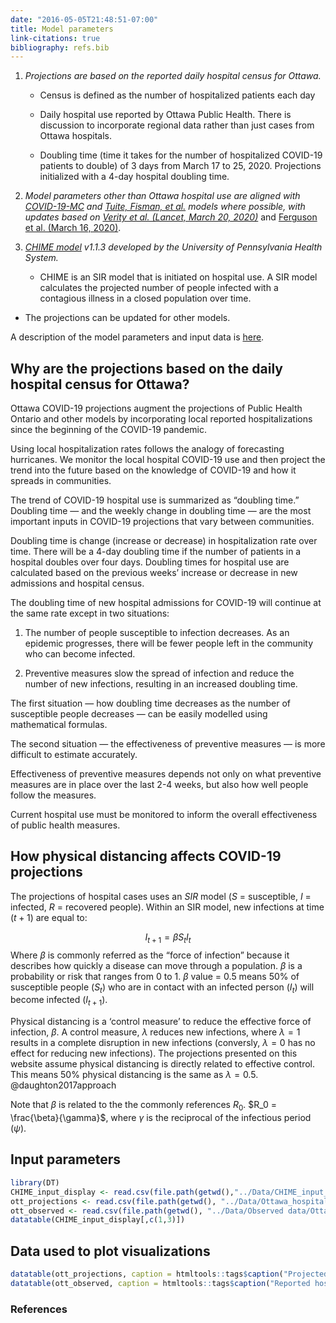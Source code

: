 ```yaml
---
date: "2016-05-05T21:48:51-07:00"
title: Model parameters
link-citations: true
bibliography: refs.bib
---
```


1) *Projections are based on the reported daily hospital census for Ottawa.*  

    - Census is defined as the number of hospitalized patients each day  

    - Daily hospital use reported by Ottawa Public Health. There is discussion to incorporate regional data rather than just cases from Ottawa hospitals. 

    - Doubling time (time it takes for the number of hospitalized COVID-19 patients to double) of 3 days from March 17 to 25, 2020. Projections initialized with a 4-day hospital doubling time. 

2) *Model parameters other than Ottawa hospital use are aligned with [COVID-19-MC](https://www.covid-19-mc.ca/interactive-model) and [Tuite, Fisman, et al.](https://www.medrxiv.org/content/10.1101/2020.03.24.20042705v1) models where possible, with updates based on [Verity et al. (Lancet, March 20, 2020)](https://www.thelancet.com/journals/laninf/article/PIIS1473-3099(20)30243-7/fulltext)* and [Ferguson et al. (March 16, 2020)](https://www.imperial.ac.uk/media/imperial-college/medicine/sph/ide/gida-fellowships/Imperial-College-COVID19-NPI-modelling-16-03-2020.pdf). 

3) *[CHIME model](https://penn-chime.phl.io/) v1.1.3 developed by the University of Pennsylvania Health System.*  

   - CHIME is an SIR model that is initiated on hospital use. A SIR model calculates the projected number of people infected with a contagious illness in a closed population over time. 

  - The projections can be updated for other models. 

A description of the model parameters and input data is [here](#parameters). 

## Why are the projections based on the daily hospital census for Ottawa? 

Ottawa COVID-19 projections augment the projections of Public Health Ontario and other models by incorporating local reported hospitalizations since the beginning of the COVID-19 pandemic.  

Using local hospitalization rates follows the analogy of forecasting hurricanes. We monitor the local hospital COVID-19 use and then project the trend into the future based on the knowledge of COVID-19 and how it spreads in communities. 

The trend of COVID-19 hospital use is summarized as “doubling time.” Doubling time — and the weekly change in doubling time — are the most important inputs in COVID-19 projections that vary between communities.  

Doubling time is change (increase or decrease) in hospitalization rate over time. There will be a 4-day doubling time if the number of patients in a hospital doubles over four days. Doubling times for hospital use are calculated based on the previous weeks’ increase or decrease in new admissions and hospital census.  

The doubling time of new hospital admissions for COVID-19 will continue at the same rate except in two situations:  

1) The number of people susceptible to infection decreases. As an epidemic progresses, there will be fewer people left in the community who can become infected.  

2) Preventive measures slow the spread of infection and reduce the number of new infections, resulting in an increased doubling time. 

The first situation — how doubling time decreases as the number of susceptible people decreases — can be easily modelled using mathematical formulas. 

The second situation — the effectiveness of preventive measures — is more difficult to estimate accurately.  

Effectiveness of preventive measures depends not only on what preventive measures are in place over the last 2-4 weeks, but also how well people follow the measures.  

Current hospital use must be monitored to inform the overall effectiveness of public health measures.

## How physical distancing affects COVID-19 projections

The projections of hospital cases uses an $SIR$ model ($S$ = susceptible, $I$ = infected, $R$ = recovered people). Within an SIR model, 
new infections at time ($t+1$) are equal to:

$$I_{t+1} = \beta S_t I_t $$
Where $\beta$ is commonly referred as the "force of infection" because it describes how quickly a disease can move through a population. $\beta$ is a probability or risk that ranges from 0 to 1. $\beta$ value = 0.5 means 50% of susceptible people ($S_t$) who are in contact with an infected person ($I_t$) will become infected ($I_{t+1}$). 

Physical distancing is a 'control measure' to reduce the effective force of infection, $\beta$. A control measure, $\lambda$ reduces new infections, where $\lambda = 1$ results in a complete disruption in new infections (conversly, $\lambda = 0$ has no effect for reducing new infections). The projections presented on this website assume physical distancing is directly related to effective control. This means 50% physical distancing is the same as $\lambda = 0.5$. @daughton2017approach

Note that $\beta$ is related to the the commonly references $R_0$. $R_0 = \frac{\beta}{\gamma}$, where $\gamma$ is the reciprocal of the infectious period ($\psi$).

## Input parameters {#parameters}

```r
library(DT)
CHIME_input_display <- read.csv(file.path(getwd(),"../Data/CHIME_input_display.csv"))
ott_projections <- read.csv(file.path(getwd(), "../Data/Ottawa_hospitalization_estimates_COVID.csv"))
ott_observed <- read.csv(file.path(getwd(), "../Data/Observed data/Ottawa_Observed_COVID_Hospital_Use.csv"))
datatable(CHIME_input_display[,c(1,3)])
```

## Data used to plot visualizations

```r
datatable(ott_projections, caption = htmltools::tags$caption("Projected data", style="font-size: 20px"), options = list(scrollX = TRUE))
datatable(ott_observed, caption = htmltools::tags$caption("Reported hospital use and deaths from Ottawa Public Health", style="font-size: 20px"), options = list(scrollX = TRUE))
```

### References